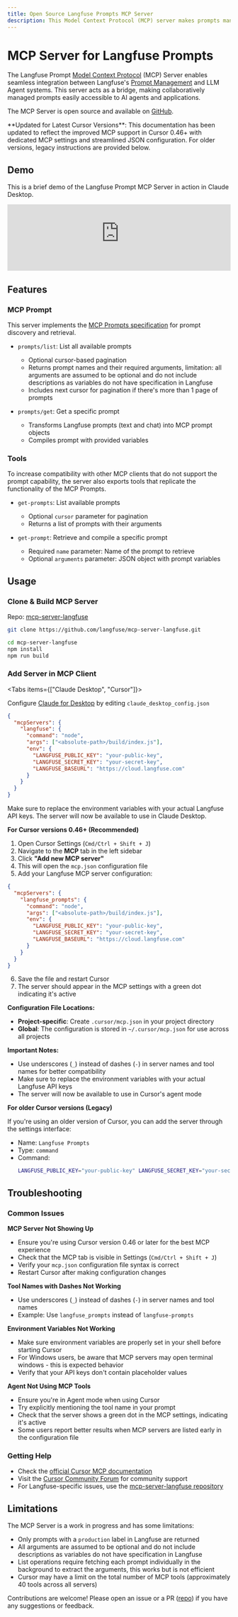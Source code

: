 ```yaml
---
title: Open Source Langfuse Prompts MCP Server
description: This Model Context Protocol (MCP) server makes prompts managed collaboratively in Langfuse accessible to LLM Agent systems.
---
```


# MCP Server for Langfuse Prompts

The Langfuse Prompt [Model Context Protocol](https://github.com/modelcontextprotocol) (MCP) Server enables seamless integration between Langfuse's [Prompt Management](/docs/prompts/get-started) and LLM Agent systems. This server acts as a bridge, making collaboratively managed prompts easily accessible to AI agents and applications.

The MCP Server is open source and available on [GitHub](https://github.com/langfuse/mcp-server-langfuse).

<Callout type="info">
**Updated for Latest Cursor Versions**: This documentation has been updated to reflect the improved MCP support in Cursor 0.46+ with dedicated MCP settings and streamlined JSON configuration. For older versions, legacy instructions are provided below.
</Callout>

## Demo

This is a brief demo of the Langfuse Prompt MCP Server in action in Claude Desktop.

<iframe
  width="100%"
  className="aspect-[16/9] rounded-lg border mt-4 w-full"
  src="https://www.youtube-nocookie.com/embed/vkRq5lFAJsY"
  title="Demo of the Langfuse Prompt MCP Server in action in Claude Desktop"
  frameBorder="0"
  allow="accelerometer; autoplay; clipboard-write; encrypted-media; gyroscope; picture-in-picture; web-share"
  referrerPolicy="strict-origin-when-cross-origin"
  allowFullScreen
></iframe>

## Features

### MCP Prompt

This server implements the [MCP Prompts specification](https://modelcontextprotocol.io/docs/concepts/prompts) for prompt discovery and retrieval.

- `prompts/list`: List all available prompts

  - Optional cursor-based pagination
  - Returns prompt names and their required arguments, limitation: all arguments are assumed to be optional and do not include descriptions as variables do not have specification in Langfuse
  - Includes next cursor for pagination if there's more than 1 page of prompts

- `prompts/get`: Get a specific prompt

  - Transforms Langfuse prompts (text and chat) into MCP prompt objects
  - Compiles prompt with provided variables

### Tools

To increase compatibility with other MCP clients that do not support the prompt capability, the server also exports tools that replicate the functionality of the MCP Prompts.

- `get-prompts`: List available prompts

  - Optional `cursor` parameter for pagination
  - Returns a list of prompts with their arguments

- `get-prompt`: Retrieve and compile a specific prompt
  - Required `name` parameter: Name of the prompt to retrieve
  - Optional `arguments` parameter: JSON object with prompt variables

## Usage

<Steps>

### Clone & Build MCP Server

Repo: [mcp-server-langfuse](https://github.com/langfuse/mcp-server-langfuse)

```bash
git clone https://github.com/langfuse/mcp-server-langfuse.git

cd mcp-server-langfuse
npm install
npm run build
```

### Add Server in MCP Client

<Tabs items={["Claude Desktop", "Cursor"]}>

<Tab>

Configure [Claude for Desktop](https://claude.ai/download) by editing `claude_desktop_config.json`

```json
{
  "mcpServers": {
    "langfuse": {
      "command": "node",
      "args": ["<absolute-path>/build/index.js"],
      "env": {
        "LANGFUSE_PUBLIC_KEY": "your-public-key",
        "LANGFUSE_SECRET_KEY": "your-secret-key",
        "LANGFUSE_BASEURL": "https://cloud.langfuse.com"
      }
    }
  }
}
```

Make sure to replace the environment variables with your actual Langfuse API keys. The server will now be available to use in Claude Desktop.

</Tab>

<Tab>

**For Cursor versions 0.46+ (Recommended)**

1. Open Cursor Settings (`Cmd/Ctrl + Shift + J`)
2. Navigate to the **MCP** tab in the left sidebar
3. Click **"Add new MCP server"**
4. This will open the `mcp.json` configuration file
5. Add your Langfuse MCP server configuration:

```json
{
  "mcpServers": {
    "langfuse_prompts": {
      "command": "node",
      "args": ["<absolute-path>/build/index.js"],
      "env": {
        "LANGFUSE_PUBLIC_KEY": "your-public-key",
        "LANGFUSE_SECRET_KEY": "your-secret-key",
        "LANGFUSE_BASEURL": "https://cloud.langfuse.com"
      }
    }
  }
}
```

6. Save the file and restart Cursor
7. The server should appear in the MCP settings with a green dot indicating it's active

**Configuration File Locations:**
- **Project-specific**: Create `.cursor/mcp.json` in your project directory
- **Global**: The configuration is stored in `~/.cursor/mcp.json` for use across all projects

**Important Notes:**
- Use underscores (`_`) instead of dashes (`-`) in server names and tool names for better compatibility
- Make sure to replace the environment variables with your actual Langfuse API keys
- The server will now be available to use in Cursor's agent mode

**For older Cursor versions (Legacy)**

If you're using an older version of Cursor, you can add the server through the settings interface:

- Name: `Langfuse Prompts`
- Type: `command`
- Command:
  ```bash
  LANGFUSE_PUBLIC_KEY="your-public-key" LANGFUSE_SECRET_KEY="your-secret-key" LANGFUSE_BASEURL="https://cloud.langfuse.com" node absolute-path/build/index.js
  ```

</Tab>

</Tabs>

</Steps>

## Troubleshooting

### Common Issues

**MCP Server Not Showing Up**
- Ensure you're using Cursor version 0.46 or later for the best MCP experience
- Check that the MCP tab is visible in Settings (`Cmd/Ctrl + Shift + J`)
- Verify your `mcp.json` configuration file syntax is correct
- Restart Cursor after making configuration changes

**Tool Names with Dashes Not Working**
- Use underscores (`_`) instead of dashes (`-`) in server names and tool names
- Example: Use `langfuse_prompts` instead of `langfuse-prompts`

**Environment Variables Not Working**
- Make sure environment variables are properly set in your shell before starting Cursor
- For Windows users, be aware that MCP servers may open terminal windows - this is expected behavior
- Verify that your API keys don't contain placeholder values

**Agent Not Using MCP Tools**
- Ensure you're in Agent mode when using Cursor
- Try explicitly mentioning the tool name in your prompt
- Check that the server shows a green dot in the MCP settings, indicating it's active
- Some users report better results when MCP servers are listed early in the configuration file

### Getting Help

- Check the [official Cursor MCP documentation](https://docs.cursor.com/context/model-context-protocol)
- Visit the [Cursor Community Forum](https://forum.cursor.com/) for community support
- For Langfuse-specific issues, use the [mcp-server-langfuse repository](https://github.com/langfuse/mcp-server-langfuse)

## Limitations

The MCP Server is a work in progress and has some limitations:

- Only prompts with a `production` label in Langfuse are returned
- All arguments are assumed to be optional and do not include descriptions as variables do not have specification in Langfuse
- List operations require fetching each prompt individually in the background to extract the arguments, this works but is not efficient
- Cursor may have a limit on the total number of MCP tools (approximately 40 tools across all servers)

Contributions are welcome! Please open an issue or a PR ([repo](https://github.com/langfuse/mcp-server-langfuse)) if you have any suggestions or feedback.
